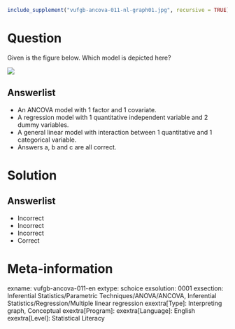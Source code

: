 ```r
include_supplement("vufgb-ancova-011-nl-graph01.jpg", recursive = TRUE)
```

Question
========

Given is the figure below. Which model is depicted here?

![](vufgb-ancova-011-nl-graph01.jpg)
  
Answerlist
----------
* An ANCOVA model with 1 factor and 1 covariate.
* A regression model with 1 quantitative independent variable and 2 dummy variables.
* A general linear model with interaction between 1 quantitative and 1 categorical variable.
* Answers a, b and c are all correct.

Solution
========

Answerlist
----------
* Incorrect
* Incorrect
* Incorrect
* Correct

Meta-information
================
exname: vufgb-ancova-011-en
extype: schoice
exsolution: 0001
exsection: Inferential Statistics/Parametric Techniques/ANOVA/ANCOVA, Inferential Statistics/Regression/Multiple linear regression
exextra[Type]: Interpreting graph, Conceptual
exextra[Program]: 
exextra[Language]: English
exextra[Level]: Statistical Literacy
